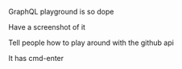 GraphQL playground is so dope

Have a screenshot of it

Tell people how to play around with the github api

It has cmd-enter
